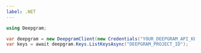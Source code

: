 ---
label: .NET
---

```csharp
using Deepgram;

var deepgram = new DeepgramClient(new Credentials("YOUR_DEEPGRAM_API_KEY"));
var keys = await deepgram.Keys.ListKeysAsync("DEEPGRAM_PROJECT_ID");
```

